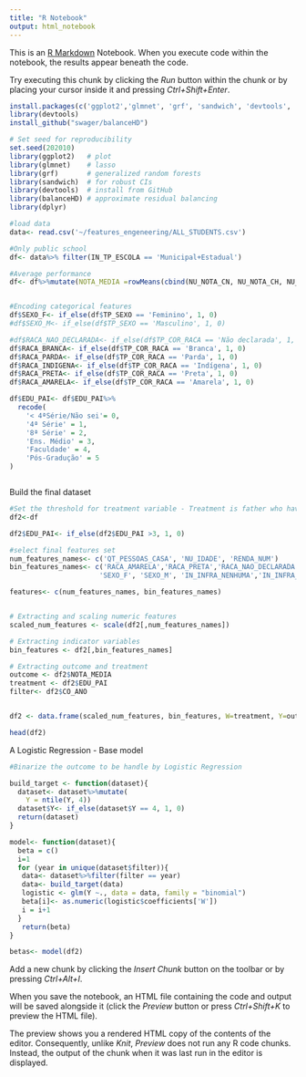 ```yaml
---
title: "R Notebook"
output: html_notebook
---
```


This is an [R Markdown](http://rmarkdown.rstudio.com) Notebook. When you execute code within the notebook, the results appear beneath the code. 

Try executing this chunk by clicking the *Run* button within the chunk or by placing your cursor inside it and pressing *Ctrl+Shift+Enter*. 
```r
install.packages(c('ggplot2','glmnet', 'grf', 'sandwich', 'devtools', 'dplyr'))
library(devtools)
install_github("swager/balanceHD")
```


```r

# Set seed for reproducibility
set.seed(202010)
library(ggplot2)   # plot
library(glmnet)    # lasso
library(grf)       # generalized random forests
library(sandwich)  # for robust CIs
library(devtools)  # install from GitHub 
library(balanceHD) # approximate residual balancing
library(dplyr)

```


```r
#load data
data<- read.csv('~/features_engeneering/ALL_STUDENTS.csv')
```


```r
#Only public school
df<- data%>% filter(IN_TP_ESCOLA == 'Municipal+Estadual')

#Average performance
df<- df%>%mutate(NOTA_MEDIA =rowMeans(cbind(NU_NOTA_CN, NU_NOTA_CH, NU_NOTA_LC, NU_NOTA_MT, NU_NOTA_REDACAO)))


#Encoding categorical features
df$SEXO_F<- if_else(df$TP_SEXO == 'Feminino', 1, 0)
#df$SEXO_M<- if_else(df$TP_SEXO == 'Masculino', 1, 0)

#df$RACA_NAO_DECLARADA<- if_else(df$TP_COR_RACA == 'Não declarada', 1, 0)
df$RACA_BRANCA<- if_else(df$TP_COR_RACA == 'Branca', 1, 0)
df$RACA_PARDA<- if_else(df$TP_COR_RACA == 'Parda', 1, 0)
df$RACA_INDIGENA<- if_else(df$TP_COR_RACA == 'Indígena', 1, 0)
df$RACA_PRETA<- if_else(df$TP_COR_RACA == 'Preta', 1, 0)
df$RACA_AMARELA<- if_else(df$TP_COR_RACA == 'Amarela', 1, 0)

df$EDU_PAI<- df$EDU_PAI%>%
  recode(
    '< 4ªSérie/Não sei'= 0,
    '4ª Série' = 1,
    '8ª Série' = 2,
    'Ens. Médio' = 3,
    'Faculdade' = 4,
    'Pós-Gradução' = 5
)



```

Build the final dataset

```r
#Set the threshold for treatment variable - Treatment is father who have graduate level or above
df2<-df

df2$EDU_PAI<- if_else(df2$EDU_PAI >3, 1, 0)

#select final features set
num_features_names<- c('QT_PESSOAS_CASA', 'NU_IDADE', 'RENDA_NUM')
bin_features_names<- c('RACA_AMARELA','RACA_PRETA','RACA_NAO_DECLARADA','RACA_PARDA','RACA_INDIGENA',
                      'SEXO_F', 'SEXO_M', 'IN_INFRA_NENHUMA','IN_INFRA_ELEMENTAR', 'IN_INFRA_BASICA', 'IN_INFRA_ADEQUADA', 'IN_INFRA_AVANCADA')

features<- c(num_features_names, bin_features_names)


# Extracting and scaling numeric features
scaled_num_features <- scale(df2[,num_features_names])

# Extracting indicator variables
bin_features <- df2[,bin_features_names]

# Extracting outcome and treatment
outcome <- df2$NOTA_MEDIA
treatment <- df2$EDU_PAI
filter<- df2$CO_ANO


df2 <- data.frame(scaled_num_features, bin_features, W=treatment, Y=outcome, filter)

head(df2)


```

A Logistic Regression - Base model



```r

#Binarize the outcome to be handle by Logistic Regression

build_target <- function(dataset){
  dataset<- dataset%>%mutate(
    Y = ntile(Y, 4))
  dataset$Y<- if_else(dataset$Y == 4, 1, 0)
  return(dataset)
}

model<- function(dataset){
  beta = c()
  i=1
  for (year in unique(dataset$filter)){
   data<- dataset%>%filter(filter == year)
   data<- build_target(data)
   logistic <- glm(Y ~., data = data, family = "binomial")
   beta[i]<- as.numeric(logistic$coefficients['W'])
   i = i+1
  }
   return(beta)
}

betas<- model(df2)

```



Add a new chunk by clicking the *Insert Chunk* button on the toolbar or by pressing *Ctrl+Alt+I*.

When you save the notebook, an HTML file containing the code and output will be saved alongside it (click the *Preview* button or press *Ctrl+Shift+K* to preview the HTML file).

The preview shows you a rendered HTML copy of the contents of the editor. Consequently, unlike *Knit*, *Preview* does not run any R code chunks. Instead, the output of the chunk when it was last run in the editor is displayed.

